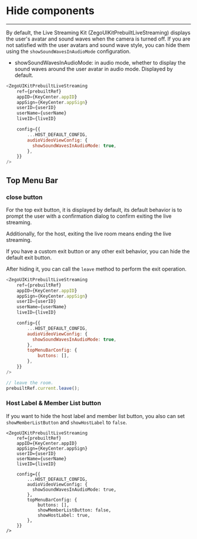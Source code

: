 # Hide components

- - -

By default, the Live Streaming Kit (ZegoUIKitPrebuiltLiveStreaming) displays the user's avatar and sound waves when the camera is turned off.
If you are not satisfied with the user avatars and sound wave style, you can hide them using the `showSoundWavesInAudioMode` configuration.

- showSoundWavesInAudioMode: in audio mode, whether to display the sound waves around the user avatar in audio mode. Displayed by default.

```js
<ZegoUIKitPrebuiltLiveStreaming
    ref={prebuiltRef}
    appID={KeyCenter.appID}
    appSign={KeyCenter.appSign}
    userID={userID}
    userName={userName}
    liveID={liveID}

    config={{
        ...HOST_DEFAULT_CONFIG,
        audioVideoViewConfig: {
          showSoundWavesInAudioMode: true,
        },
    }}
/>
```


## Top Menu Bar


### close button
For the top exit button, it is displayed by default, its default behavior is to prompt the user with a confirmation dialog to confirm exiting the live streaming. 

Additionally, for the host, exiting the live room means ending the live streaming.

If you have a custom exit button or any other exit behavior, you can hide the default exit button.

After hiding it, you can call the `leave` method to perform the exit operation.

```js
<ZegoUIKitPrebuiltLiveStreaming
    ref={prebuiltRef}
    appID={KeyCenter.appID}
    appSign={KeyCenter.appSign}
    userID={userID}
    userName={userName}
    liveID={liveID}

    config={{
        ...HOST_DEFAULT_CONFIG,
        audioVideoViewConfig: {
          showSoundWavesInAudioMode: true,
        },
        topMenuBarConfig: {
            buttons: [],
        },
    }}
/>

// leave the room.
prebuiltRef.current.leave();
```

### Host Label & Member List button
 
If you want to hide the host label and member list button, you also can set `showMemberListButton` and `showHostLabel` to `false`.

```
<ZegoUIKitPrebuiltLiveStreaming
    ref={prebuiltRef}
    appID={KeyCenter.appID}
    appSign={KeyCenter.appSign}
    userID={userID}
    userName={userName}
    liveID={liveID}

    config={{
        ...HOST_DEFAULT_CONFIG,
        audioVideoViewConfig: {
          showSoundWavesInAudioMode: true,
        },
        topMenuBarConfig: {
            buttons: [],
            showMemberListButton: false,
            showHostLabel: true,
        },
    }}
/>
```
